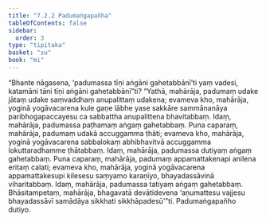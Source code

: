 ```yaml
---
title: "7.2.2 Padumaṅgapañha"
tableOfContents: false
sidebar:
  order: 3
type: "tipitaka"
basket: "su"
book: "mi"
---
```



<DynamicBreadcrumb />

<Division number="236" book="mi">

<Paragraph number="1711" book="mi">
“Bhante nāgasena, ‘padumassa tīṇi aṅgāni gahetabbānī’ti yaṃ vadesi, katamāni tāni tīṇi aṅgāni gahetabbānī”ti? “Yathā, mahārāja, padumaṃ udake jātaṃ udake saṃvaddhaṃ anupalittaṃ udakena; evameva kho, mahārāja, yoginā yogāvacarena kule gaṇe lābhe yase sakkāre sammānanāya paribhogapaccayesu ca sabbattha anupalittena bhavitabbaṃ. Idaṃ, mahārāja, padumassa paṭhamaṃ aṅgaṃ gahetabbaṃ.
</Paragraph>

<Paragraph number="1712" book="mi">
Puna caparaṃ, mahārāja, padumaṃ udakā accuggamma ṭhāti; evameva kho, mahārāja, yoginā yogāvacarena sabbalokaṃ abhibhavitvā accuggamma lokuttaradhamme ṭhātabbaṃ. Idaṃ, mahārāja, padumassa dutiyaṃ aṅgaṃ gahetabbaṃ.
</Paragraph>

<Paragraph number="1713" book="mi">
Puna caparaṃ, mahārāja, padumaṃ appamattakenapi anilena eritaṃ calati; evameva kho, mahārāja, yoginā yogāvacarena appamattakesupi kilesesu saṃyamo karaṇīyo, bhayadassāvinā viharitabbaṃ. Idaṃ, mahārāja, padumassa tatiyaṃ aṅgaṃ gahetabbaṃ. Bhāsitampetaṃ, mahārāja, bhagavatā devātidevena ‘aṇumattesu vajjesu bhayadassāvī samādāya sikkhati sikkhāpadesū’”ti.

</Paragraph>
</Division>

<Paragraph number="1714" type="center" book="mi">
Padumaṅgapañho dutiyo.
</Paragraph>